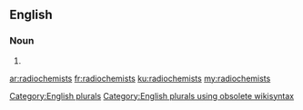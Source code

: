 ==English==

===Noun===
{{head|en}}

# {{plural of|radiochemist}}

[[Category:English plurals]][[Category:English plurals using obsolete wikisyntax]]

[[ar:radiochemists]]
[[fr:radiochemists]]
[[ku:radiochemists]]
[[my:radiochemists]]